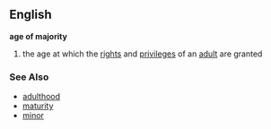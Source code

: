 ==English==
{{idiom2}}
'''age of majority'''
# the age at which the [[rights]] and [[privileges]] of an [[adult]] are granted

=== See Also ===
*[[adulthood]]
*[[maturity]]
*[[minor]]